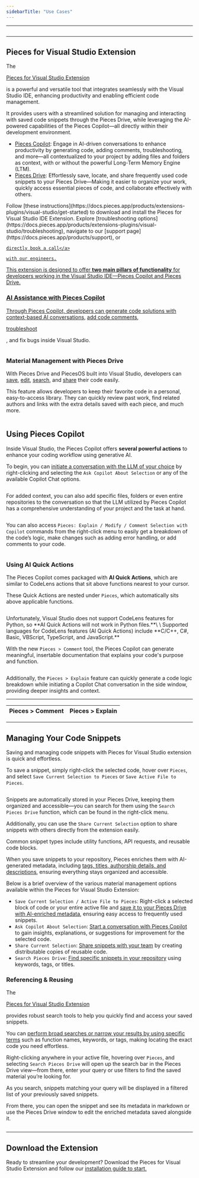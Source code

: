 ```yaml
---
sidebarTitle: "Use Cases"
---
```


---

<img
  className="mx-auto"
/>

---

## Pieces for Visual Studio Extension

The <a target="_blank" href="https://marketplace.visualstudio.com/items?itemName=MeshIntelligentTechnologiesInc.pieces-vscode">

Pieces for Visual Studio Extension</a>

is a powerful and versatile tool that integrates seamlessly with the Visual Studio IDE, enhancing productivity and enabling efficient code management.

It provides users with a streamlined solution for managing and interacting with saved code snippets through the Pieces Drive, while leveraging the AI-powered capabilities of the Pieces Copilot—all directly within their development environment.

- [Pieces Copilot](https://docs.pieces.app/products/extensions-plugins/visual-studio/copilot): Engage in AI-driven conversations to enhance productivity by generating code, adding comments, troubleshooting, and more—all contextualized to your project by adding files and folders as context, with or without the powerful Long-Term Memory Engine (LTM).
- [Pieces Drive](https://docs.pieces.app/products/extensions-plugins/visual-studio/drive): Effortlessly save, locate, and share frequently used code snippets to your Pieces Drive—Making it easier to organize your work, quickly access essential pieces of code, and collaborate effectively with others.

<CardGroup cols={2}>
  <Card title="Getting Started">
    Follow [these instructions](https://docs.pieces.app/products/extensions-plugins/visual-studio/get-started) to download and install the Pieces for Visual Studio IDE Extension.
  </Card>
  <Card title="Support & Troubleshooting">
    Explore [troubleshooting options](https://docs.pieces.app/products/extensions-plugins/visual-studio/troubleshooting), navigate to our [support page](https://docs.pieces.app/products/support), or <a target="_blank" href="https://calendar.google.com/calendar/u/0/appointments/schedules/AcZssZ22WJ2Htd2wRMJhueCNYc0xbFBFCAN-khijcuoXACd_Uux3wIhgZeGkzDRcqD3teamAI-CwCHpr">
    
    directly book a call</a>

    with our engineers.
  </Card>
</CardGroup>

<guides-overview-card />

This extension is designed to offer **two main pillars of functionality** for developers working in the Visual Studio IDE—Pieces Copilot and Pieces Drive.

### AI Assistance with Pieces Copilot

Through Pieces Copilot, developers can generate code solutions with [context-based AI conversations](https://docs.pieces.app/products/extensions-plugins/visual-studio/copilot/chat), [add code comments](https://docs.pieces.app/products/extensions-plugins/visual-studio/copilot/documenting-code), <a target="_blank" href="https://docs.pieces.app/products/extensions-plugins/visual-studio/troubleshooting">

troubleshoot</a>

, and fix bugs inside Visual Studio.

<img
  className="mx-auto"
/>

### Material Management with Pieces Drive

With Pieces Drive and PiecesOS built into Visual Studio, developers can [save](https://docs.pieces.app/products/extensions-plugins/visual-studio/drive/save-snippets), [edit](https://docs.pieces.app/products/extensions-plugins/visual-studio/drive/edit-update), [search](https://docs.pieces.app/products/extensions-plugins/visual-studio/drive/search-reuse), and [share](https://docs.pieces.app/products/extensions-plugins/visual-studio/drive/sharing) their code easily.

This feature allows developers to keep their favorite code in a personal, easy-to-access library. They can quickly review past work, find related authors and links with the extra details saved with each piece, and much more.

<img
  className="mx-auto"
/>

## Using Pieces Copilot

Inside Visual Studio, the Pieces Copilot offers **several powerful actions** to enhance your coding workflow using generative AI.

To begin, you can [initiate a conversation with the LLM of your choice](https://docs.pieces.app/products/extensions-plugins/visual-studio/copilot/chat) by right-clicking and selecting the `Ask Copilot About Selection` or any of the available Copilot Chat options.

<img
  className="mx-auto"
/>

For added context, you can also add specific files, folders or even entire repositories to the conversation so that the LLM utilized by Pieces Copilot has a comprehensive understanding of your project and the task at hand.

<img
  className="mx-auto"
/>

You can also access `Pieces: Explain / Modify / Comment Selection with Copilot` commands from the right-click menu to easily get a breakdown of the code’s logic, make changes such as adding error handling, or add comments to your code.

<img
  className="mx-auto"
/>

### Using AI Quick Actions

The Pieces Copilot comes packaged with **AI Quick Actions**, which are similar to CodeLens actions that sit above functions nearest to your cursor.

These Quick Actions are nested under `Pieces`, which automatically sits above applicable functions.

<img
  className="mx-auto"
/>

<alert>
  Unfortunately, Visual Studio does not support CodeLens features for Python, so **AI Quick Actions will not work in Python files.**\
  \
  Supported languages for CodeLens features (AI Quick Actions) include **C/C++, C#, Basic, VBScript, TypeScript, and JavaScript.**
</alert>

With the new `Pieces > Comment` tool, the Pieces Copilot can generate meaningful, insertable documentation that explains your code's purpose and function.

<img
  className="mx-auto"
/>

Additionally, the `Pieces > Explain` feature can quickly generate a code logic breakdown while initiating a Copilot Chat conversation in the side window, providing deeper insights and context.

---

| Pieces \> Comment | Pieces \> Explain |
| ----------------- | ----------------- |

---

## Managing Your Code Snippets

Saving and managing code snippets with Pieces for Visual Studio extension is quick and effortless.

To save a snippet, simply right-click the selected code, hover over `Pieces`, and select `Save Current Selection to Pieces` or `Save Active File to Pieces`.

<img
  className="mx-auto"
/>

Snippets are automatically stored in your Pieces Drive, keeping them organized and accessible—you can search for them using the `Search Pieces Drive` function, which can be found in the right-click menu.

Additionally, you can use the `Share Current Selection` option to share snippets with others directly from the extension easily.

<tip>
  Common snippet types include utility functions, API requests, and reusable code blocks.
</tip>

When you save snippets to your repository, Pieces enriches them with AI-generated metadata, including [tags, titles, authorship details, and descriptions](https://docs.pieces.app/products/extensions-plugins/visual-studio/drive/save-snippets#whats-stored-when-you-save-a-snippet), ensuring everything stays organized and accessible.

Below is a brief overview of the various material management options available within the Pieces for Visual Studio Extension:

- `Save Current Selection / Active File to Pieces`: Right-click a selected block of code or your entire active file and [save it to your Pieces Drive with AI-enriched metadata](https://docs.pieces.app/products/extensions-plugins/visual-studio/drive/save-snippets#whats-stored-when-you-save-a-snippet), ensuring easy access to frequently used snippets.
- `Ask Copilot About Selection`: [Start a conversation with Pieces Copilot](https://docs.pieces.app/products/extensions-plugins/visual-studio/copilot/chat#accessing-copilot-chat-in-vs-code) to gain insights, explanations, or suggestions for improvement for the selected code.
- `Share Current Selection`: [Share snippets with your team](https://docs.pieces.app/products/extensions-plugins/visual-studio/drive/sharing) by creating distributable copies of reusable code.
- `Search Pieces Drive`: [Find specific snippets in your repository](https://docs.pieces.app/products/extensions-plugins/visual-studio/drive/search-reuse#via-search-feature) using keywords, tags, or titles.

### **Referencing & Reusing**

The <a target="_blank" href="https://marketplace.visualstudio.com/items?itemName=MeshIntelligentTechnologiesInc.pieces-vscode">

Pieces for Visual Studio Extension</a>

provides robust search tools to help you quickly find and access your saved snippets.

You can [perform broad searches or narrow your results by using specific terms](https://docs.pieces.app/products/extensions-plugins/visual-studio/drive/search-reuse#via-search-feature) such as function names, keywords, or tags, making locating the exact code you need effortless.

Right-clicking anywhere in your active file, hovering over `Pieces`, and selecting `Search Pieces Drive` will open up the search bar in the Pieces Drive view—from there, enter your query or use filters to find the saved material you’re looking for.

As you search, snippets matching your query will be displayed in a filtered list of your previously saved snippets.

From there, you can open the snippet and see its metadata in markdown or use the Pieces Drive window to edit the enriched metadata saved alongside it.

<img
  className="mx-auto"
/>

---

## Download the Extension

Ready to streamline your development? Download the Pieces for Visual Studio Extension and follow our [installation guide to start.](https://docs.pieces.app/products/extensions-plugins/visual-studio/get-started)